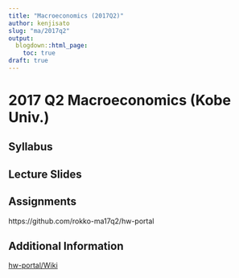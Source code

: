 ```yaml
---
title: "Macroeconomics (2017Q2)"
author: kenjisato
slug: "ma/2017q2"
output:
  blogdown::html_page:
    toc: true
draft: true
---
```


# 2017 Q2 Macroeconomics (Kobe Univ.)

## Syllabus



## Lecture Slides



## Assignments

https://github.com/rokko-ma17q2/hw-portal


## Additional Information

[hw-portal/Wiki](https://github.com/rokko-ma17q2/hw-portal/wiki)


